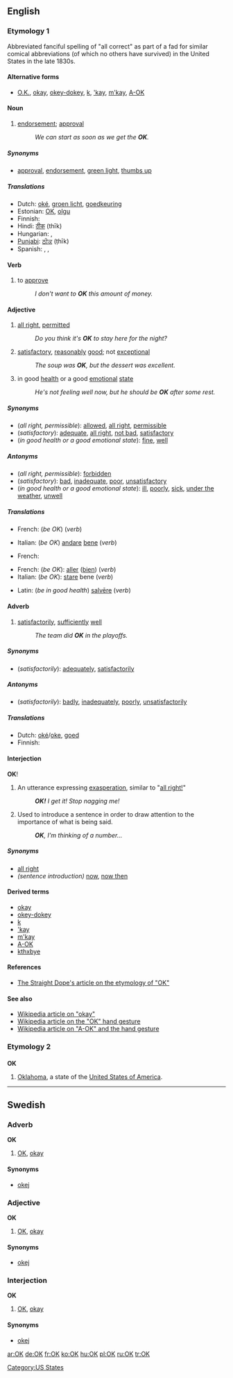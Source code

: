 {{wikipedia|dab=OK}}
{{see|ok|ők|okay}}
==English==
===Etymology 1===
Abbreviated fanciful spelling of "all correct" as part of a fad for similar comical abbreviations (of which no others have survived) in the United States in the late 1830s.
<!--If this is copied from Bill Bryson's book, it is a copyvio and must not appear on the page:

Originated in Boston and New York City around 1839 as part of a slang fad (reminiscent of [[Cockney rhyming slang]] and Russian [[w:padonki|padonki]] slang) where phrases were deliberately misspelt and then reduced to abbreviations. The word '''okay''' was the abbreviation [[OK]] for "oll korrect". [[OK]] is the only term of that era to have become a permanent part of the language.  Others were "O.W." (for "oll write") and "K.Y." (for "know yuse").  The first known use of O.K. in print was on March 23, 1839 in the ''Boston Morning Post''.--><!--Bill Bryson, The Mother Tongue, p. 165 (1990)-->

====Alternative forms====
*[[O.K.]], [[okay]], [[okey-dokey]], [[k#Interjection|k]], [['kay]], [[m'kay]], [[w:A-ok|A-OK]] <!-- disputed: ok, okeh, okey, -->

====Noun====
{{en-noun}}

# [[endorsement]]; [[approval]]
#:''We can start as soon as we get the '''OK'''.''

=====Synonyms=====
*[[approval]], [[endorsement]], [[green light]], [[thumbs up]]

=====Translations=====
{{trans-top|endorsement; approval}}
*Dutch: [[oké]], [[groen licht]], [[goedkeuring]]
*Estonian: [[OK]], [[olgu]]
* Finnish: {{t-|fi|OK}}
*Hindi: [[ठीक]] (thīk)
* Hungarian: {{t+|hu|OK}}, {{t+|hu|oké}}
*[[Punjabi]]: [[ਠੀਕ]] (ṭhīk)
* Spanish: {{t-|es|aprobación}}, {{t-|es|visto bueno}}, {{t-|es|okey}}
{{trans-bottom}}

====Verb====
{{en-verb}}
# to [[approve]]
#:''I don't want to '''OK''' this amount of money.''

====Adjective====
{{en-adj}}

# [[all right]], [[permitted]]
#:''Do you think it's '''OK''' to stay here for the night?''
# [[satisfactory]], [[reasonably]] [[good]]; not [[exceptional]]
#:''The soup was '''OK''', but the dessert was excellent.''
# in good [[health]] or a good [[emotional]] [[state]]
#:''He's not feeling well now, but he should be '''OK''' after some rest.''

=====Synonyms=====
*(''all right, permissible''): [[allowed]], [[all right]], [[permissible]]
*(''satisfactory''): [[adequate]], [[all right]], [[not bad]], [[satisfactory]]
*(''in good health or a good emotional state''): [[fine]], [[well]]

=====Antonyms=====
*(''all right, permissible''): [[forbidden]]
*(''satisfactory''): [[bad]], [[inadequate]], [[poor]], [[unsatisfactory]]
*(''in good health or a good emotional state''): [[ill]], [[poorly]], [[sick]], [[under the weather]], [[unwell]]

=====Translations=====
{{trans-top|all right, permitted}}
*French: (''be OK'') {{t+|fr|aller}} (''verb'')
{{trans-mid}}
*Italian: (''be OK'') [[andare]] [[bene]] (''verb'')
{{trans-bottom}}

{{trans-top|satisfactory}}
*French: {{t+|fr|satisfaisant|m}}
{{trans-mid}}
{{trans-bottom}}

{{trans-top|in good health or in a good emotional state}}
*French: (''be OK''): [[aller]] ([[bien]]) (''verb'')
*Italian: (''be OK''): [[stare#Italian|stare]] bene (''verb'')
{{trans-mid}}
*Latin: (''be in good health'') [[salveo|salvēre]] (''verb'')
{{trans-bottom}}

====Adverb====
{{en-adv}}

# [[satisfactorily]], [[sufficiently]] [[well]]
#:''The team did '''OK''' in the playoffs.''

=====Synonyms=====
*(''satisfactorily''): [[adequately]], [[satisfactorily]]

=====Antonyms=====
*(''satisfactorily''): [[badly]], [[inadequately]], [[poorly]], [[unsatisfactorily]]

=====Translations=====
*Dutch: [[oké]]/[[oke#Dutch|oke]], [[goed]]
* Finnish: {{t+|fi|hyvin}}

====Interjection====
'''OK'''!

#An utterance expressing [[exasperation]], similar to "[[all_right#Interjection|all right!]]"
#:'''''OK!''' I get it!  Stop nagging me!''
#Used to introduce a sentence in order to draw attention to the importance of what is being said.
#:'''''OK''', I'm thinking of a number...''

=====Synonyms=====
*[[all right]]
*''(sentence introduction)'' [[now]], [[now then]]

====Derived terms====
*[[okay]]
*[[okey-dokey]]
*[[k#Interjection|k]]
*[['kay]]
*[[m'kay]]
*[[A-OK]]
*[[kthxbye]]

====References====
*[http://www.straightdope.com/classics/a2_250.html The Straight Dope's article on the etymology of "OK"]

====See also====
*[[w:okay|Wikipedia article on "okay"]]
*[[w:Hand_gesture#OK|Wikipedia article on the "OK" hand gesture]]
*[[w:A-ok|Wikipedia article on "A-OK" and the hand gesture]]

===Etymology 2===
===={{abbreviation}}====
'''OK'''

# [[Oklahoma]], a state of the [[United States of America]].

[[Category:US States]]

----

==Swedish==
===Adverb===
'''OK'''

# [[#English|OK]], [[okay]]

====Synonyms====
*[[okej]]

===Adjective===
'''OK'''

# [[#English|OK]], [[okay]]

====Synonyms====
*[[okej]]

===Interjection===
'''OK'''

# [[#English|OK]], [[okay]]

====Synonyms====
*[[okej]]

[[ar:OK]]
[[de:OK]]
[[fr:OK]]
[[ko:OK]]
[[hu:OK]]
[[pl:OK]]
[[ru:OK]]
[[tr:OK]]